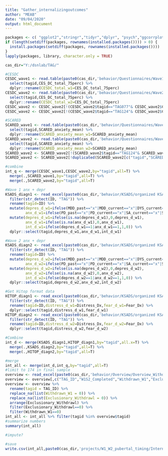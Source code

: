 ```yaml
---
title: "Gather_internalizingoutcomes"
author: "MEAB"
date: "09/04/2020"
output: html_document
---
```


```r
packages <- c( "ggplot2","stringr","tidyr","dplyr", "psych","ggcorrplot","readxl")
if (length(setdiff(packages, rownames(installed.packages()))) > 0) {
  install.packages(setdiff(packages, rownames(installed.packages())))  
}
lapply(packages, library, character.only = TRUE)

cas_dir="Y:/dsnlab/TAG/"
```

```r

#CESDC
CESDC_wave1 <- read.table(paste0(cas_dir,'behavior/Questionnaires/Wave1/CESDC_Wave1.csv'),header=T,sep=",") %>%
  select(tagid,CES_DC_total_75perc) %>%
  dplyr::rename(CESDC_total_w1=CES_DC_total_75perc)
CESDC_wave2 <- read.table(paste0(cas_dir,'behavior/Questionnaires/Wave2/CESDC_Wave2.csv'),header=T,sep=",") %>%
  select(tagid,CES_DC_total_75perc) %>%
  dplyr::rename(CESDC_total_w2=CES_DC_total_75perc) 
CESDC_wave2 <- CESDC_wave2[!(CESDC_wave2$tagid=="TAG077"& CESDC_wave2$CESDC_total_w2==5),] #remove pp who filled out wave 2 survey at wave 3
CESDC_wave2 <- CESDC_wave2[!(CESDC_wave2$tagid=="TAG124"& CESDC_wave2$CESDC_total_w2==9),]#remove pp who filled out wave 2 survey at wave 3

#SCARED
SCARED_wave1 <- read.table(paste0(cas_dir,'behavior/Questionnaires/Wave1/SCARED_Wave1.csv'),header=T,sep=",") %>%
  select(tagid,SCARED_anxiety_mean) %>%
  dplyr::rename(SCARED_anxiety_mean_w1=SCARED_anxiety_mean)
SCARED_wave2 <- read.table(paste0(cas_dir,'behavior/Questionnaires/Wave2/SCARED_Wave2.csv'),header=T,sep=",") %>%
  select(tagid,SCARED_anxiety_mean) %>%
  dplyr::rename(SCARED_anxiety_mean_w2=SCARED_anxiety_mean)
SCARED_wave2 <- SCARED_wave2[!(SCARED_wave2$tagid=="TAG124"& SCARED_wave2$SCARED_anxiety_mean_w2==0.222),]#remove pp who filled out wave 2 survey at wave 3
SCARED_wave2 <- SCARED_wave2[!duplicated(SCARED_wave2[c("tagid","SCARED_anxiety_mean_w2")]),] #remove pp who filled out wave 2 survey at wave 3

#combine
int_q <- merge(CESDC_wave1,CESDC_wave2,by="tagid",all=T) %>%
  merge(.,SCARED_wave1,by="tagid",all=T) %>%
  merge(.,SCARED_wave2,by="tagid",all=T) 

```

```r

#Wave 1 anx + depr
KSADS_diagn1 <- read_excel(paste0(cas_dir,'behavior/KSADS/organized KSADS data/KSADS_diagnoses.xlsx'),sheet=1) %>% 
  filter(str_detect(ID, "TAG")) %>%
  rename(tagid=ID) %>% 
  mutate(depres_d_w1=ifelse(MDD_past=="x"|MDD_current=="x"|DYS_current=="x"|ADDM_past=="x"|ADDM_current=="x"|DNOS_past=="x"|DNOS_current=="x",1,0),
         anx_d_w1=ifelse(PD_past=="x"|PD_current=="x"|SA_current=="x"|SA_past=="x"|SP_past=="x"|SP_current=="x"|SC_past=="x"|SC_current=="x"|AG_current=="x"|AG_past=="x"|GAD_past=="x"|GAD_current=="x"|OCD_past=="x"|OCD_current=="x"|PTSD_past=="x"|PTSD_current=="x"|ANOS_past=="x"|ANOS_current=="x",1,0)) %>% 
  mutate(depres_d_w1=ifelse(is.na(depres_d_w1),0,depres_d_w1),
         anx_d_w1=ifelse(is.na(anx_d_w1),0,anx_d_w1),
         int_d_w1=ifelse(depres_d_w1==1|anx_d_w1==1,1,0)) %>%
  dplyr::select(tagid,depres_d_w1,anx_d_w1,int_d_w1)

#Wave 2 anx + depr
KSADS_diagn2 <- read_excel(paste0(cas_dir,'behavior/KSADS/organized KSADS data/KSADS_diagnoses.xlsx'),sheet=4) %>%
  filter(str_detect(ID, "TAG")) %>%
  rename(tagid=ID) %>% 
  mutate(depres_d_w2=ifelse(MDD_past=="x"|MDD_current=="x"|DYS_current=="x"|ADDM_past=="x"|ADDM_current=="x"|DNOS_past=="x"|DNOS_current=="x",1,0),
         anx_d_w2=ifelse(PD_past=="x"|PD_current=="x"|SA_current=="x"|SA_past=="x"|SP_past=="x"|SP_current=="x"|SC_past=="x"|SC_current=="x"|AG_current=="x"|AG_past=="x"|GAD_past=="x"|GAD_current=="x"|OCD_past=="x"|OCD_current=="x"|PTSD_past=="x"|PTSD_current=="x"|ANOS_past=="x"|ANOS_current=="x",1,0)) %>% 
  mutate(depres_d_w2=ifelse(is.na(depres_d_w2),0,depres_d_w2),
         anx_d_w2=ifelse(is.na(anx_d_w2),0,anx_d_w2),
         int_d_w2=ifelse(depres_d_w2==1|anx_d_w2==1,1,0)) %>%
  dplyr::select(tagid,depres_d_w2,anx_d_w2,int_d_w2)

#Get Hitop format data 
HITOP_diagn1 <- read_excel(paste0(cas_dir,'behavior/KSADS/organized KSADS data/HiTOP Classifications/HiTOP Classifications of KSADS data.xlsx'),sheet=1) %>%
  filter(str_detect(ID, "TAG")) %>%
  rename(tagid=ID,distress_d_w1=Distress_Dx,fear_d_w1=Fear_Dx) %>% 
  dplyr::select(tagid,distress_d_w1,fear_d_w1)
HITOP_diagn2 <- read_excel(paste0(cas_dir,'behavior/KSADS/organized KSADS data/HiTOP Classifications/HiTOP Classifications of KSADS data.xlsx'),sheet=2) %>%
  filter(str_detect(ID, "TAG")) %>%
  rename(tagid=ID,distress_d_w2=Distress_Dx,fear_d_w2=Fear_Dx) %>% 
  dplyr::select(tagid,distress_d_w2,fear_d_w2)

#Combine 
int_d <- merge(KSADS_diagn1,HITOP_diagn1,by="tagid",all.x=T) %>%
  merge(.,KSADS_diagn2,by="tagid",all=T) %>%
  merge(.,HITOP_diagn2,by="tagid",all=T) 


```

```r

#merge
int_all <- merge(int_d,int_q,by="tagid",all=T)
#limit to 174 in final sample 
overview <- read_excel(paste0(cas_dir,'behavior/Overview/Overview_Withdrawn_Completed/TAG_Overview_Doc.xlsx'),sheet=1)
overview <- overview[,c("TAG_ID","W1S2_Completed","Withdrawn_W1","Exclusionary_Withdrawl")]
overview <- overview %>% 
  rename(tagid = TAG_ID) %>%
  replace_na(list(Withdrawn_W1 = 0)) %>%
  replace_na(list(Exclusionary_Withdrawl = 0)) %>% 
  arrange(Exclusionary_Withdrawl) %>% 
  filter(Exclusionary_Withdrawl==0) %>%
  filter(Withdrawn_W1==0)
int_all <- int_all %>% filter(tagid %in% overview$tagid)
#summarize numbers
summary(int_all)

#impute?

#save
write.csv(int_all,paste0(cas_dir,'projects/W1_W2_pubertal_timing/Internalizing_allways.csv'),row.names=F)

```

